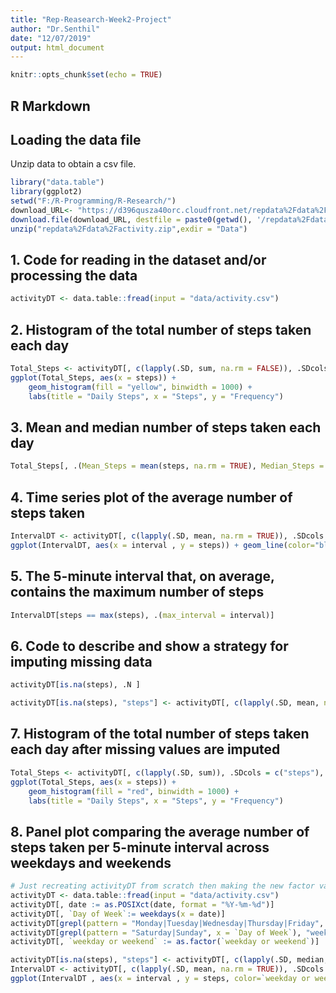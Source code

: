 ```yaml
---
title: "Rep-Reasearch-Week2-Project"
author: "Dr.Senthil"
date: "12/07/2019"
output: html_document
---
```


```r
knitr::opts_chunk$set(echo = TRUE)
```

## R Markdown

## Loading the data file
Unzip data to obtain a csv file.

```r
library("data.table")
library(ggplot2)
setwd("F:/R-Programming/R-Research/")
download_URL<- "https://d396qusza40orc.cloudfront.net/repdata%2Fdata%2Factivity.zip"
download.file(download_URL, destfile = paste0(getwd(), '/repdata%2Fdata%2Factivity.zip'))
unzip("repdata%2Fdata%2Factivity.zip",exdir = "Data")
```

## 1.	Code for reading in the dataset and/or processing the data 
```r
activityDT <- data.table::fread(input = "data/activity.csv")
```

## 2.	Histogram of the total number of steps taken each day

```r
Total_Steps <- activityDT[, c(lapply(.SD, sum, na.rm = FALSE)), .SDcols = c("steps"), by = .(date)] 
ggplot(Total_Steps, aes(x = steps)) +
    geom_histogram(fill = "yellow", binwidth = 1000) +
    labs(title = "Daily Steps", x = "Steps", y = "Frequency")


```


## 3.	Mean and median number of steps taken each day

```r
Total_Steps[, .(Mean_Steps = mean(steps, na.rm = TRUE), Median_Steps = median(steps, na.rm = TRUE))]
```

## 4.	Time series plot of the average number of steps taken

```r
IntervalDT <- activityDT[, c(lapply(.SD, mean, na.rm = TRUE)), .SDcols = c("steps"), by = .(interval)] 
ggplot(IntervalDT, aes(x = interval , y = steps)) + geom_line(color="blue", size=1) + labs(title = "Avg. Daily Steps", x = "Interval", y = "Avg. Steps per day")
```

## 5.	The 5-minute interval that, on average, contains the maximum number of steps

```r
IntervalDT[steps == max(steps), .(max_interval = interval)]
```

## 6.	Code to describe and show a strategy for imputing missing data

```r
activityDT[is.na(steps), .N ]

activityDT[is.na(steps), "steps"] <- activityDT[, c(lapply(.SD, mean, na.rm = TRUE)), .SDcols = c("steps")]
```

## 7.	Histogram of the total number of steps taken each day after missing values are imputed

```r
Total_Steps <- activityDT[, c(lapply(.SD, sum)), .SDcols = c("steps"), by = .(date)] 
ggplot(Total_Steps, aes(x = steps)) +
    geom_histogram(fill = "red", binwidth = 1000) +
    labs(title = "Daily Steps", x = "Steps", y = "Frequency")

```

## 8.	Panel plot comparing the average number of steps taken per 5-minute interval across weekdays and weekends

```r
# Just recreating activityDT from scratch then making the new factor variable. (No need to, just want to be clear on what the entire process is.) 
activityDT <- data.table::fread(input = "data/activity.csv")
activityDT[, date := as.POSIXct(date, format = "%Y-%m-%d")]
activityDT[, `Day of Week`:= weekdays(x = date)]
activityDT[grepl(pattern = "Monday|Tuesday|Wednesday|Thursday|Friday", x = `Day of Week`), "weekday or weekend"] <- "weekday"
activityDT[grepl(pattern = "Saturday|Sunday", x = `Day of Week`), "weekday or weekend"] <- "weekend"
activityDT[, `weekday or weekend` := as.factor(`weekday or weekend`)]

activityDT[is.na(steps), "steps"] <- activityDT[, c(lapply(.SD, median, na.rm = TRUE)), .SDcols = c("steps")]
IntervalDT <- activityDT[, c(lapply(.SD, mean, na.rm = TRUE)), .SDcols = c("steps"), by = .(interval, `weekday or weekend`)] 
ggplot(IntervalDT , aes(x = interval , y = steps, color=`weekday or weekend`)) + geom_line() + labs(title = "Avg. Daily Steps by Weektype", x = "Interval", y = "No. of Steps") + facet_wrap(~`weekday or weekend` , ncol = 1, nrow=2)


```
